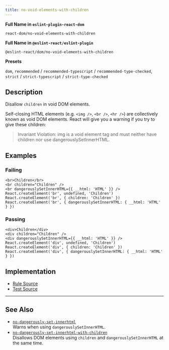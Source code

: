 ```yaml
---
title: no-void-elements-with-children
---
```


**Full Name in `eslint-plugin-react-dom`**

```plain copy
react-dom/no-void-elements-with-children
```

**Full Name in `@eslint-react/eslint-plugin`**

```plain copy
@eslint-react/dom/no-void-elements-with-children
```

**Presets**

`dom`, `recommended` / `recommended-typescript` / `recommended-type-checked`, `strict` / `strict-typescript` / `strict-type-checked`

## Description

Disallow `children` in void DOM elements.

Self-closing HTML elements (e.g. `<img />`, `<br />`, `<hr />`) are collectively known as void DOM elements. React will give you a warning if you try to give these children:

> Invariant Violation: img is a void element tag and must neither have children nor use dangerouslySetInnerHTML.

## Examples

### Failing

```tsx
<br>Children</br>
<br children="Children" />
<br dangerouslySetInnerHTML={{ __html: 'HTML' }} />
React.createElement('br', undefined, 'Children')
React.createElement('br', { children: 'Children' })
React.createElement('br', { dangerouslySetInnerHTML: { __html: 'HTML' } })
```

### Passing

```tsx
<div>Children</div>
<div children="Children" />
<div dangerouslySetInnerHTML={{ __html: 'HTML' }} />
React.createElement('div', undefined, 'Children')
React.createElement('div', { children: 'Children' })
React.createElement('div', { dangerouslySetInnerHTML: { __html: 'HTML' } })
```

## Implementation

- [Rule Source](https://github.com/Rel1cx/eslint-react/tree/main/packages/plugins/eslint-plugin-react-dom/src/rules/no-void-elements-with-children.ts)
- [Test Source](https://github.com/Rel1cx/eslint-react/tree/main/packages/plugins/eslint-plugin-react-dom/src/rules/no-void-elements-with-children.spec.ts)

---

## See Also

- [`no-dangerously-set-innerhtml`](./dom-no-dangerously-set-innerhtml)\
  Warns when using `dangerouslySetInnerHTML`.
- [`no-dangerously-set-innerhtml-with-children`](./dom-no-dangerously-set-innerhtml-with-children)\
  Disallows DOM elements using `children` and `dangerouslySetInnerHTML` at the same time.

